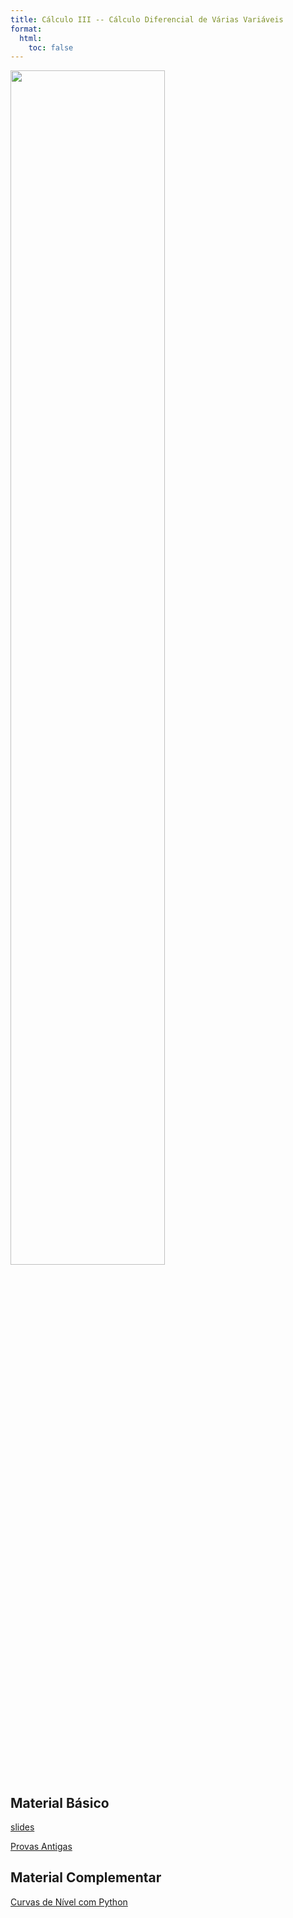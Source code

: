 ```yaml
---
title: Cálculo III -- Cálculo Diferencial de Várias Variáveis
format:
  html:
    toc: false
---
```



![](capa.png){fig-align="center" width=70%}


## Material Básico


[slides](calculo3.pdf)

[Provas Antigas](provas/)

## Material Complementar

[Curvas de Nível com Python](../posts/curvas-nivel/nivel.qmd)

